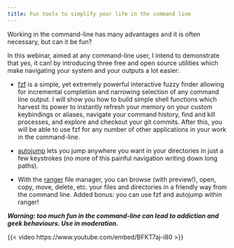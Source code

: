 ```yaml
---
title: Fun tools to simplify your life in the command line
---
```


:::{.def}

Working in the command-line has many advantages and it is often necessary, but can it be fun?

In this webinar, aimed at any command-line user, I intend to demonstrate that yes, it can! by introducing three free and open source utilities which make navigating your system and your outputs a lot easier:

- [fzf](https://github.com/junegunn/fzf) is a simple, yet extremely powerful interactive fuzzy finder allowing for incremental completion and narrowing selection of any command line output. I will show you how to build simple shell functions which harvest its power to instantly refresh your memory on your custom keybindings or aliases, navigate your command history, find and kill processes, and explore and checkout your git commits. After this, you will be able to use fzf for any number of other applications in your work in the command-line.

- [autojump](https://github.com/wting/autojump) lets you jump anywhere you want in your directories in just a few keystrokes (no more of this painful navigation writing down long paths).

- With the [ranger](https://github.com/ranger/ranger) file manager, you can browse (with preview!), open, copy, move, delete, etc. your files and directories in a friendly way from the command line. Added bonus: you can use fzf and autojump within ranger!

***Warning: too much fun in the command-line can lead to addiction and geek behaviours. Use in moderation.***

:::

{{< video https://www.youtube.com/embed/BFKT7aj-i80 >}}

<!-- <br> -->
<!-- <script src="https://giscus.app/client.js" -->
<!-- data-repo="WestDRI/arc-training" -->
<!-- data-repo-id="R_kgDOIk69QA" -->
<!-- data-category-id="DIC_kwDOIk69QM4CS9oA" -->
<!-- data-mapping="url" -->
<!-- data-strict="1" -->
<!-- data-reactions-enabled="0" -->
<!-- data-emit-metadata="0" -->
<!-- data-input-position="bottom" -->
<!-- data-theme="preferred_color_scheme" -->
<!-- data-lang="en" -->
<!-- crossorigin="anonymous" -->
<!-- async> -->
<!-- </script> -->
